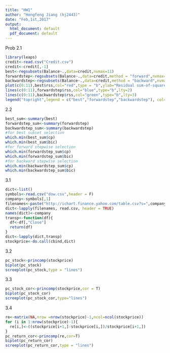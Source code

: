 ---
title: "HW1"
author: "Hongfeng Jiang (hj2443)"
date: "Feb,1st,2017"
output:
  html_document: default
  pdf_document: default
---

Prob 2.1
```{r,warning=FALSE}
library(leaps)
credit<-read.csv("Credit.csv")
credit<-credit[,-1]
best<-regsubsets(Balance~.,data=credit,nvmax=11)
forwardstep<-regsubsets(Balance~.,data=credit,method = "forward",nvmax=11)
backwardstep<-regsubsets(Balance~.,data=credit,method = "backward",nvmax=11)
plot(c(0:11),best$rss,col="red",type = "b",ylab="Residual sum-of-squares", xlab="Number of variables")
lines(c(0:11),forwardstep$rss,col="blue",type="b",lty=2)
lines(c(0:11),backwardstep$rss,col="green",type="b",lty=3)
legend("topright",legend = c("best","forwardstep","backwardstep"), col= c("red","blue","green"),lty=1:3)
```

2.2
```{r}
best_sum<-summary(best)
forwardstep_sum<-summary(forwardstep)
backwardstep_sum<-summary(backwardstep)
#for best subset selection
which.min(best_sum$cp)
which.min(best_sum$bic)
#for forward stepwise selection
which.min(forwardstep_sum$cp)
which.min(forwardstep_sum$bic)
#for backward stepwise selection
which.min(backwardstep_sum$cp)
which.min(backwardstep_sum$bic)
```

3.1
```{r}
dict<-list()
symbols<-read.csv("dow.csv",header = F)
company<-symbols[,1]
filenames<-paste("http://ichart.finance.yahoo.com/table.csv?s=",company,"&a=00&b=1&c=2010&d=00&e=1&f=2011&g=d&ignore=.csv")
dict<-lapply(filenames, read.csv, header = TRUE)
names(dict)<-company
transp<-function(df){
  df<-df[,"Close"]
  return(df)
}
dict<-lapply(dict,transp)
stockprice<-do.call(cbind,dict)
```

3.2
```{r}
pc_stock<-princomp(stockprice)
biplot(pc_stock)
screeplot(pc_stock,type = "lines")
```

3.3
```{r}
pc_stock_cor<-princomp(stockprice,cor = T)
biplot(pc_stock_cor)
screeplot(pc_stock_cor,type="lines")
```

3.4
```{r}
re<-matrix(NA,nrow =nrow(stockprice)-1,ncol=ncol(stockprice))
for (i in 1:nrow(stockprice)-1){
  re[i,]<-((stockprice[i+1,]-stockprice[i,])/stockprice[i+1,])
}
pc_return_cor<-princomp(re,cor=T)
biplot(pc_return_cor)
screeplot(pc_return_cor,type = "lines")
```
